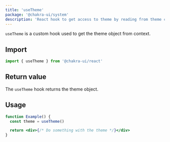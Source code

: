 ```yaml
---
title: 'useTheme'
package: '@chakra-ui/system'
description: 'React hook to get access to theme by reading from theme context'
---
```


`useTheme` is a custom hook used to get the theme object from context.

## Import

```js
import { useTheme } from '@chakra-ui/react'
```

## Return value

The `useTheme` hook returns the theme object.

## Usage

```jsx 
function Example() {
  const theme = useTheme()

  return <div>{/* Do something with the theme */}</div>
}
```
